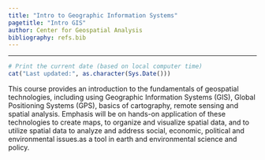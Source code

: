 ```yaml
---
title: "Intro to Geographic Information Systems"
pagetitle: "Intro GIS"
author: Center for Geospatial Analysis
bibliography: refs.bib
---
```


****

```r
# Print the current date (based on local computer time)
cat("Last updated:", as.character(Sys.Date()))
```

This course provides an introduction to the fundamentals of geospatial technologies, including using Geographic Information Systems (GIS), Global Positioning Systems (GPS), basics of cartography, remote sensing and spatial analysis.
Emphasis will be on hands-on application of these technologies to create maps, to organize and visualize spatial data, and to utilize spatial data to analyze and address social, economic, political and environmental issues.as a tool in earth and environmental science and policy.
